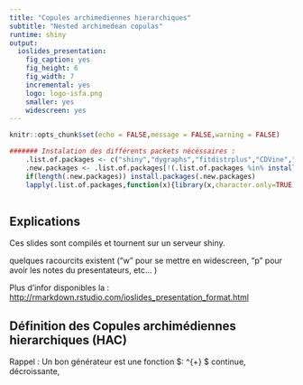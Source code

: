 ```yaml
---
title: "Copules archimediennes hierarchiques"
subtitle: "Nested archimedean copulas"
runtime: shiny
output: 
  ioslides_presentation:
    fig_caption: yes
    fig_height: 6
    fig_width: 7
    incremental: yes
    logo: logo-isfa.png
    smaller: yes
    widescreen: yes
---
```


```r
knitr::opts_chunk$set(echo = FALSE,message = FALSE,warning = FALSE)

####### Instalation des différents packets nécéssaires : 
    .list.of.packages <- c("shiny","dygraphs","fitdistrplus","CDVine","asbio","copula","VineCopula","shinyjs")
    .new.packages <- .list.of.packages[!(.list.of.packages %in% installed.packages()[,"Package"])]
    if(length(.new.packages)) install.packages(.new.packages)
    lapply(.list.of.packages,function(x){library(x,character.only=TRUE)}) 
    
```

## Explications

Ces slides sont compilés et tournent sur un serveur shiny. 

quelques racourcits existent ("w" pour se mettre en widescreen, "p" pour avoir les notes du presentateurs, etc... )

Plus d'infor disponibles la : 
<http://rmarkdown.rstudio.com/ioslides_presentation_format.html>

## Définition des Copules archimédiennes hierarchiques (HAC)



Rappel : Un bon générateur est une fonction $\varphi : \mathbb{R}^{+} \rightarrow [0;1] $ continue, décroissante,